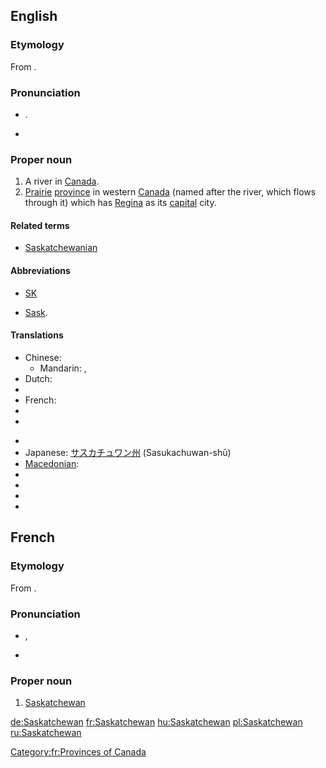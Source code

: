 {{wikipedia}}
==English==

===Etymology===
From {{etyl|cr}} {{term||kisiskāciwani-sīpiy|swift-flowing river}}.

===Pronunciation===
* {{a|UK}} {{IPA|/ˈsæsˌkætʃ.ə.wən/}}. {{SAMPA|/"s{s%k{tS.@.w@n/}}
* {{audio|en-ca-Saskatchewan.ogg|Audio (CA)}}

===Proper noun===
{{en-proper-noun}}

# A river in [[Canada]].
# [[prairie|Prairie]] [[province]] in western [[Canada]] (named after the river, which flows through it) which has [[Regina]] as its [[capital]] city.

====Related terms====
* [[Saskatchewanian]]

====Abbreviations====
* [[SK]]
* {{qualifier|archaic}} [[Sask]].

====Translations====
{{trans-top|Province in western Canada}}
* Chinese:
** Mandarin: {{t|zh|薩斯喀徹溫|sc=Hani}}, {{t|zh|萨斯喀彻温|tr=Sàsīkèchèwēn|sc=Hani}}
* Dutch: {{t-|nl|Saskatchewan}}
* {{trreq|Finnish}}
* French: {{t+|fr|Saskatchewan|f}}
* {{trreq|German}}
* {{trreq|Greek}}
{{trans-mid}}
* {{trreq|Hungarian}}
* Japanese: [[サスカチュワン州]] (Sasukachuwan-shū)
* [[Macedonian]]: {{t|mk|Саскачеван|m|tr=Saskáčevan|sc=Cyrl|xs=Macedonian}}
* {{trreq|Portuguese}}
* {{trreq|Russian}}
* {{trreq|Spanish}}
* {{trreq|Thai}}
{{trans-bottom}}

==French==

===Etymology===
From {{etyl|cr|fr}} {{term||kisiskāciwani-sīpiy|swift-flowing river}}.

===Pronunciation===
* {{IPA|/sas.kat.ʃe.wan/|lang=fr}}, {{X-SAMPA|/sas.kat.Se.wan/}}
* {{rhymes|an|lang=fr}}

===Proper noun===
{{infl|fr|proper noun|g=f}}

# [[#English|Saskatchewan]]

[[Category:fr:Provinces of Canada]]

[[de:Saskatchewan]]
[[fr:Saskatchewan]]
[[hu:Saskatchewan]]
[[pl:Saskatchewan]]
[[ru:Saskatchewan]]